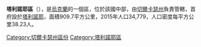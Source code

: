 '''塔利諾耶區'''（{{lang-uk|Тальнівський район}}），是[[烏克蘭|烏克蘭]]的一個區，位於該國中部，由[[切爾卡瑟州|切爾卡瑟州]]負責管轄，首府設於[[塔利諾耶|塔利諾耶]]，面積909.7平方公里，2015年人口34,779，人口密度每平方公里38.23人。

[[Category:切爾卡瑟州區份|Category:切爾卡瑟州區份]]
[[Category:塔利諾耶區|Category:塔利諾耶區]]


{{Cherkasy-geo-stub}}